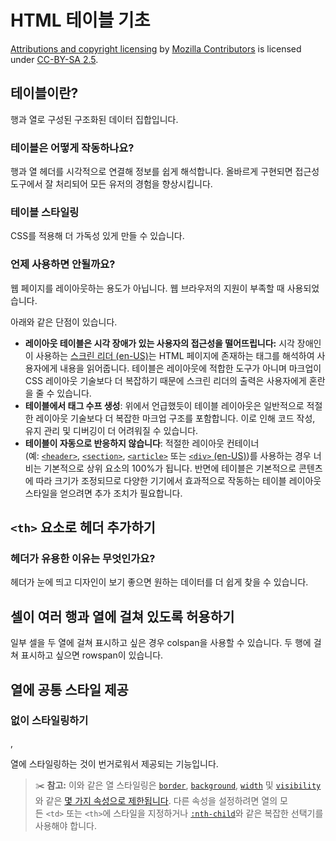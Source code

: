 # HTML 테이블 기초

[Attributions and copyright licensing](https://developer.mozilla.org/en-US/docs/MDN/Writing_guidelines/Attrib_copyright_license) by [Mozilla Contributors](https://developer.mozilla.org/en-US/docs/MDN/Community/Roles_teams#contributor) is licensed under [CC-BY-SA 2.5](https://creativecommons.org/licenses/by-sa/2.5/).

## 테이블이란?

행과 열로 구성된 구조화된 데이터 집합입니다.

### 테이블은 어떻게 작동하나요?

행과 열 헤더를 시각적으로 연결해 정보를 쉽게 해석합니다. 올바르게 구현되면 접근성 도구에서 잘 처리되어 모든 유저의 경험을 향상시킵니다.

### 테이블 스타일링

CSS를 적용해 더 가독성 있게 만들 수 있습니다.

### 언제 사용하면 안될까요?

웹 페이지를 레이아웃하는 용도가 아닙니다. 웹 브라우저의 지원이 부족할 때 사용되었습니다.

아래와 같은 단점이 있습니다.

- **레이아웃 테이블은 시각 장애가 있는 사용자의 접근성을 떨어뜨립니다:** 시각 장애인이 사용하는 [스크린 리더 ](https://developer.mozilla.org/en-US/docs/Learn/Tools_and_testing/Cross_browser_testing/Accessibility)[(en-US)](https://developer.mozilla.org/en-US/docs/Learn/Tools_and_testing/Cross_browser_testing/Accessibility)는 HTML 페이지에 존재하는 태그를 해석하여 사용자에게 내용을 읽어줍니다. 테이블은 레이아웃에 적합한 도구가 아니며 마크업이 CSS 레이아웃 기술보다 더 복잡하기 때문에 스크린 리더의 출력은 사용자에게 혼란을 줄 수 있습니다.
- **테이블에서 태그 수프 생성**: 위에서 언급했듯이 테이블 레이아웃은 일반적으로 적절한 레이아웃 기술보다 더 복잡한 마크업 구조를 포함합니다. 이로 인해 코드 작성, 유지 관리 및 디버깅이 더 어려워질 수 있습니다.
- **테이블이 자동으로 반응하지 않습니다**: 적절한 레이아웃 컨테이너(예: [`<header>`](https://developer.mozilla.org/ko/docs/Web/HTML/Element/header), [`<section>`](https://developer.mozilla.org/ko/docs/Web/HTML/Element/section), [`<article>`](https://developer.mozilla.org/ko/docs/Web/HTML/Element/article) 또는 [`<div>`](https://developer.mozilla.org/en-US/docs/Web/HTML/Element/div)[ ](https://developer.mozilla.org/en-US/docs/Web/HTML/Element/div)[(en-US)](https://developer.mozilla.org/en-US/docs/Web/HTML/Element/div))를 사용하는 경우 너비는 기본적으로 상위 요소의 100%가 됩니다. 반면에 테이블은 기본적으로 콘텐츠에 따라 크기가 조정되므로 다양한 기기에서 효과적으로 작동하는 테이블 레이아웃 스타일을 얻으려면 추가 조치가 필요합니다.

## `<th>` 요소로 헤더 추가하기

### 헤더가 유용한 이유는 무엇인가요?

헤더가 눈에 띄고 디자인이 보기 좋으면 원하는 데이터를 더 쉽게 찾을 수 있습니다.

## 셀이 여러 행과 열에 걸쳐 있도록 허용하기

일부 셀을 두 열에 걸쳐 표시하고 싶은 경우 colspan을 사용할 수 있습니다. 두 행에 걸쳐 표시하고 싶으면 rowspan이 있습니다.

## 열에 공통 스타일 제공

### <col> 없이 스타일링하기

<col>, <colgroup>

열에 스타일링하는 것이 번거로워서 제공되는 기능입니다.

> ✂️ **참고:** 이와 같은 열 스타일링은 [`border`](https://developer.mozilla.org/ko/docs/Web/CSS/border), [`background`](https://developer.mozilla.org/ko/docs/Web/CSS/background), [`width`](https://developer.mozilla.org/ko/docs/Web/CSS/width) 및 [`visibility`](https://developer.mozilla.org/ko/docs/Web/CSS/visibility)와 같은 [몇 가지 속성으로 제한됩니다](https://www.w3.org/TR/CSS22/tables.html#columns). 다른 속성을 설정하려면 열의 모든 `<td>` 또는 `<th>`에 스타일을 지정하거나 [`:nth-child`](https://developer.mozilla.org/ko/docs/Web/CSS/:nth-child)와 같은 복잡한 선택기를 사용해야 합니다.

